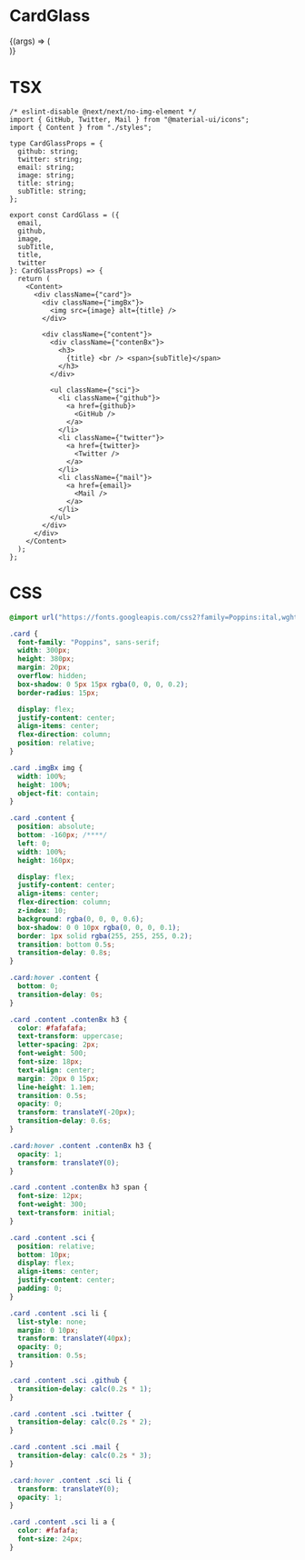 
<Meta title="Components/Cards" component={CardGlass} />

# CardGlass

<Canvas>
  <Story
    name="CardGlass"
    args={{
      email: "#",
      github: "#",
      twitter: "#",
      image: "/assets/img/pexels-leticia-azevedo-9459781.jpg",
      subTitle: "Front-end developer",
      title: "xxxxxx"
    }}
  >
    {(args) => (
      <div style={{ display: "flex", justifyContent: "center" }}>
        <CardGlass {...args} />
      </div>
    )}
  </Story>
</Canvas>

<ArgsTable of={CardGlass} />

# TSX

```tsx
/* eslint-disable @next/next/no-img-element */
import { GitHub, Twitter, Mail } from "@material-ui/icons";
import { Content } from "./styles";

type CardGlassProps = {
  github: string;
  twitter: string;
  email: string;
  image: string;
  title: string;
  subTitle: string;
};

export const CardGlass = ({
  email,
  github,
  image,
  subTitle,
  title,
  twitter
}: CardGlassProps) => {
  return (
    <Content>
      <div className={"card"}>
        <div className={"imgBx"}>
          <img src={image} alt={title} />
        </div>

        <div className={"content"}>
          <div className={"contenBx"}>
            <h3>
              {title} <br /> <span>{subTitle}</span>
            </h3>
          </div>

          <ul className={"sci"}>
            <li className={"github"}>
              <a href={github}>
                <GitHub />
              </a>
            </li>
            <li className={"twitter"}>
              <a href={twitter}>
                <Twitter />
              </a>
            </li>
            <li className={"mail"}>
              <a href={email}>
                <Mail />
              </a>
            </li>
          </ul>
        </div>
      </div>
    </Content>
  );
};
```

# CSS

```css
@import url("https://fonts.googleapis.com/css2?family=Poppins:ital,wght@0,100;0,300;0,400;0,500;0,600;0,800;0,900;1,700&display=swap");

.card {
  font-family: "Poppins", sans-serif;
  width: 300px;
  height: 380px;
  margin: 20px;
  overflow: hidden;
  box-shadow: 0 5px 15px rgba(0, 0, 0, 0.2);
  border-radius: 15px;

  display: flex;
  justify-content: center;
  align-items: center;
  flex-direction: column;
  position: relative;
}

.card .imgBx img {
  width: 100%;
  height: 100%;
  object-fit: contain;
}

.card .content {
  position: absolute;
  bottom: -160px; /****/
  left: 0;
  width: 100%;
  height: 160px;

  display: flex;
  justify-content: center;
  align-items: center;
  flex-direction: column;
  z-index: 10;
  background: rgba(0, 0, 0, 0.6);
  box-shadow: 0 0 10px rgba(0, 0, 0, 0.1);
  border: 1px solid rgba(255, 255, 255, 0.2);
  transition: bottom 0.5s;
  transition-delay: 0.8s;
}

.card:hover .content {
  bottom: 0;
  transition-delay: 0s;
}

.card .content .contenBx h3 {
  color: #fafafafa;
  text-transform: uppercase;
  letter-spacing: 2px;
  font-weight: 500;
  font-size: 18px;
  text-align: center;
  margin: 20px 0 15px;
  line-height: 1.1em;
  transition: 0.5s;
  opacity: 0;
  transform: translateY(-20px);
  transition-delay: 0.6s;
}

.card:hover .content .contenBx h3 {
  opacity: 1;
  transform: translateY(0);
}

.card .content .contenBx h3 span {
  font-size: 12px;
  font-weight: 300;
  text-transform: initial;
}

.card .content .sci {
  position: relative;
  bottom: 10px;
  display: flex;
  align-items: center;
  justify-content: center;
  padding: 0;
}

.card .content .sci li {
  list-style: none;
  margin: 0 10px;
  transform: translateY(40px);
  opacity: 0;
  transition: 0.5s;
}

.card .content .sci .github {
  transition-delay: calc(0.2s * 1);
}

.card .content .sci .twitter {
  transition-delay: calc(0.2s * 2);
}

.card .content .sci .mail {
  transition-delay: calc(0.2s * 3);
}

.card:hover .content .sci li {
  transform: translateY(0);
  opacity: 1;
}

.card .content .sci li a {
  color: #fafafa;
  font-size: 24px;
}
```

